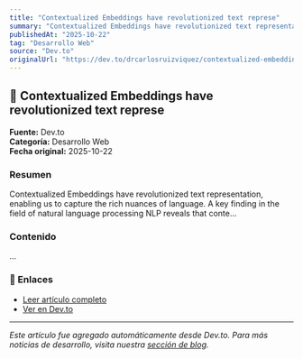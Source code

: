 ```yaml
---
title: "Contextualized Embeddings have revolutionized text represe"
summary: "Contextualized Embeddings have revolutionized text representation, enabling us to capture the rich nuances of language. A key finding in the field of natural language processing NLP reveals that conte..."
publishedAt: "2025-10-22"
tag: "Desarrollo Web"
source: "Dev.to"
originalUrl: "https://dev.to/drcarlosruizviquez/contextualized-embeddings-have-revolutionized-text-represe-2c31"
---
```


## 📰 Contextualized Embeddings have revolutionized text represe

**Fuente:** Dev.to  
**Categoría:** Desarrollo Web  
**Fecha original:** 2025-10-22

### Resumen

Contextualized Embeddings have revolutionized text representation, enabling us to capture the rich nuances of language. A key finding in the field of natural language processing NLP reveals that conte...

### Contenido

...

### 🔗 Enlaces

- [Leer artículo completo](https://dev.to/drcarlosruizviquez/contextualized-embeddings-have-revolutionized-text-represe-2c31)
- [Ver en Dev.to](https://dev.to/drcarlosruizviquez/contextualized-embeddings-have-revolutionized-text-represe-2c31)

---

*Este artículo fue agregado automáticamente desde Dev.to. 
Para más noticias de desarrollo, visita nuestra [sección de blog](/blog).*
